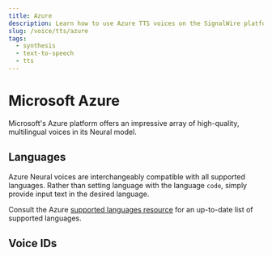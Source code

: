 ```yaml
---
title: Azure
description: Learn how to use Azure TTS voices on the SignalWire platform.
slug: /voice/tts/azure
tags:
  - synthesis
  - text-to-speech
  - tts
---
```



# Microsoft Azure

Microsoft's Azure platform offers an impressive array of high-quality, multilingual voices in its Neural model.

## Languages

Azure Neural voices are interchangeably compatible with all supported languages.
Rather than setting language with the language `code`,
simply provide input text in the desired language.

Consult the Azure 
[supported languages resource](https://learn.microsoft.com/en-us/azure/ai-services/speech-service/language-support?tabs=tts)
for an up-to-date list of supported languages.

## Voice IDs

<div style={{"display":"inline-block","max-height":"70vh","overflow-y":"auto"}}>

<AzureVoices />

</div>
